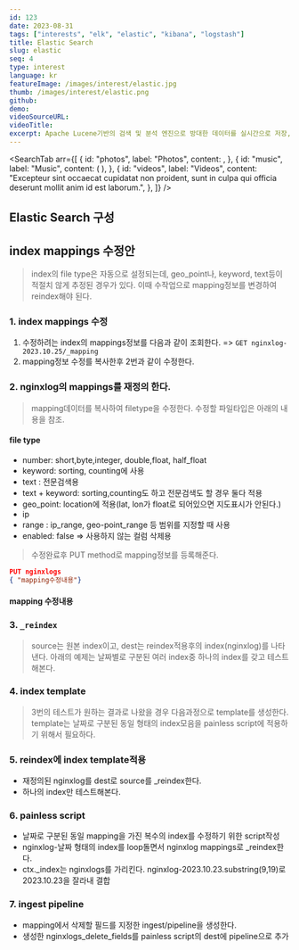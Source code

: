 ```yaml
---
id: 123
date: 2023-08-31
tags: ["interests", "elk", "elastic", "kibana", "logstash"]
title: Elastic Search
slug: elastic
seq: 4
type: interest
language: kr
featureImage: /images/interest/elastic.jpg
thumb: /images/interest/elastic.png
github:
demo:
videoSourceURL:
videoTitle:
excerpt: Apache Lucene기반의 검색 및 분석 엔진으로 방대한 데이터를 실시간으로 저장,검색한다. kibana, logstash와 함께 분석용으로 사용된다.
---
```


<SearchTab
  arr={[
    {
      id: "photos",
      label: "Photos",
      content: <SearchShow script="ls -la" script1="ls -la"></SearchShow>,
    },
    {
      id: "music",
      label: "Music",
      content: (
        <SearchScript
          filename="mappings_update"
          type="json"
          script1="console.log('hi')"
        ></SearchScript>
      ),
    },
    {
      id: "videos",
      label: "Videos",
      content:
        "Excepteur sint occaecat cupidatat non proident, sunt in culpa qui officia deserunt mollit anim id est laborum.",
    },
  ]}
/>
## Elastic Search 구성

## index mappings 수정안

> index의 file type은 자동으로 설정되는데, geo_point나, keyword, text등이 적절치 않게 추정된 경우가 있다. 이때 수작업으로 mapping정보를 변경하여 reindex해야 된다.

### 1. index mappings 수정

1. 수정하려는 index의 mappings정보를 다음과 같이 조회한다. => `GET nginxlog-2023.10.25/_mapping`
2. mapping정보 수정를 복사한후 2번과 같이 수정한다.

<SearchShow
  script="ssh yknam@namubuntu curl GET http://namubuntu:9200/nginx-2023.10.25/_mapping"
  type="json"
/>

### 2. nginxlog의 mappings를 재정의 한다.

> mapping데이터를 복사하여 filetype을 수정한다. 수정할 파일타입은 아래의 내용을 참조.

#### file type

- number: short,byte,integer, double,float, half_float
- keyword: sorting, counting에 사용
- text : 전문검색용
- text + keyword: sorting,counting도 하고 전문검색도 할 경우 둘다 적용
- geo_point: location에 적용(lat, lon가 float로 되어있으면 지도표시가 안된다.)
- ip
- range : ip_range, geo-point_range 등 범위를 지정할 때 사용
- enabled: false => 사용하지 않는 컬럼 삭제용

> 수정완료후 PUT method로 mapping정보를 등록해준다.

```json
PUT nginxlogs
{ "mapping수정내용"}
```

#### mapping 수정내용

<SearchScript filename="mappings_update" type="json" />

### 3. `_reindex`

> source는 원본 index이고, dest는 reindex적용후의 index(nginxlog)를 나타낸다. 아래의 예제는 날짜별로 구분된 여러 index중 하나의 index를 갖고 테스트해본다.

<SearchScript
  filename="reindex"
  script1="ssh yknam@namubuntu curl GET http://namubuntu:9200/nginxlogs"
  type1="json"
/>

### 4. index template

> 3번의 테스트가 원하는 결과로 나왔을 경우 다음과정으로 template를 생성한다.
> template는 날짜로 구분된 동일 형태의 index모음을 painless script에 적용하기 위해서 필요하다.

<SearchScript filename="index_template" script1="ls -la" />

### 5. reindex에 index template적용

- 재정의된 nginxlog를 dest로 source를 \_reindex한다.
- 하나의 index만 테스트해본다.

<SearchScript filename="reindex_template" script1="ls -la" />

### 6. painless script

- 날짜로 구분된 동일 mapping을 가진 복수의 index를 수정하기 위한 script작성
- nginxlog-날짜 형태의 index를 loop돌면서 nginxlog mappings로 \_reindex한다.
- ctx.\_index는 nginxlogs를 가리킨다. nginxlog-2023.10.23.substring(9,19)로 2023.10.23을 잘라내 결합

<SearchScript
  filename="painless"
  script1="ssh yknam@namubuntu curl GET http://namubuntu:9200/_cat/indices/nginxlogs*"
/>

### 7. ingest pipeline

- mapping에서 삭제할 필드를 지정한 ingest/pipeline을 생성한다.
- 생성한 nginxlogs_delete_fields를 painless script의 dest에 pipeline으로 추가

<SearchScript filename="pipeline" script1="ls -la" />
